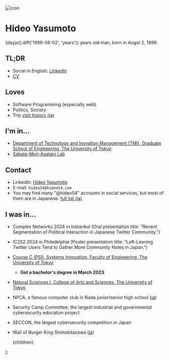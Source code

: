 
<div className='text-center'>
    <img
        src='https://img.hideo54.com/icons/real.jpg'
        alt='icon'
        width={200}
        height={200}
        className='rounded-full mx-auto my-4'
    />
    <h1 className='text-4xl font-bold my-4'>
        Hideo Yasumoto
    </h1>
    <div>
        {dayjs().diff('1999-08-02', 'years')} years old man, born in Augst 2, 1999.
    </div>
</div>

## TL;DR

* Social in English: [LinkedIn](https://www.linkedin.com/in/hideo54)
* [CV](/en/cv)

## Loves

* Software Programming (especially web)
* Politics, Society
* Trip [visit history (ja)](/visits)

## I'm in...

* [Department of Technology and Inovation Management (TMI), Graduate School of Engineering, The University of Tokyo](https://tmi.t.u-tokyo.ac.jp/en/)
* [Sakata-Mori-Asatani Lab](https://www.sakatalab.t.u-tokyo.ac.jp/)

## Contact

* LinkedIn: [Hideo Yasumoto](https://www.linkedin.com/in/hideo54)
* E-mail: `hideo54@hideo54.com`
* You may find many "@hideo54" accounts in social services, but most of them are in Japanese. [full list (ja)](/accounts)

## I was in...

* Complex Networks 2024 in Instanbul (Oral presentation title: “Recent Segmentation of Political Interaction in Japanese Twitter Community.”)
* IC2S2 2024 in Philadelphia (Poster presentation title: “Left-Leaning Twitter Users Tend to Gather More Community Notes in Japan.”)
* [Course C (PSI), Systems Innovation, Faculty of Engineering, The University of Tokyo](https://www.si.t.u-tokyo.ac.jp/guide/en/)
    * **Got a bachelor's degree in March 2023**
* [Natural Sciences I, College of Arts and Sciences, The University of Tokyo](https://www.c.u-tokyo.ac.jp/eng_site/)
* NPCA, a famous computer club in Nada junior/senior high school ([ja](https://www.npca.jp/))
* Security Camp Committee, the largest industrial and governmental cybersecurity education project
* SECCON, the largest cybersecurity competition in Japan
* Wall of Burger King Shimokitazawa ([ja](https://twitter.com/hideo54/status/1204218275233558528))

    <Layout showGoTop={false}>
        {children}
    </Layout>
);
